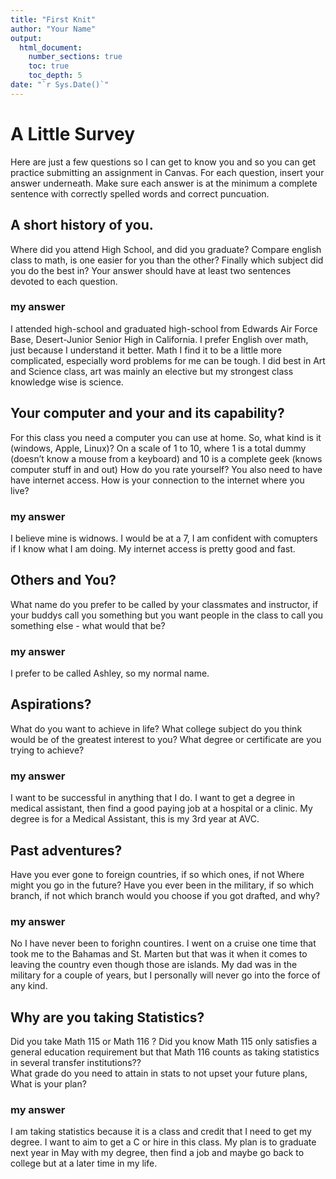 ```yaml
---
title: "First Knit"
author: "Your Name"
output: 
  html_document:
    number_sections: true
    toc: true
    toc_depth: 5
date: "`r Sys.Date()`"   
---
```


# A Little Survey

Here are just a few questions so I can get to know you and so you can get practice submitting an assignment in Canvas.  For each question, insert your answer underneath. Make sure each answer is at the minimum a complete sentence with correctly spelled words and correct puncuation. 

## A short history of you.  
Where did you attend High School, and did you graduate? Compare english class to math, is one easier for you than the other? Finally which subject did you do the best in? Your answer should have at least two sentences devoted to each question.  
  
### my answer     
  I attended high-school and graduated high-school from Edwards Air Force Base, Desert-Junior Senior High in California. I prefer English over math, just because I understand it better. Math I find it to be a little more complicated, especially word problems for me can be tough. I did best in Art and Science class, art was mainly an elective but my strongest class knowledge wise is science.

     


## Your computer and your and its capability?  
 For this class  you need a computer you can use at home.  So, what kind is it (windows, Apple, Linux)?  On a scale of 1 to 10, where 1 is a total dummy (doesn't know a mouse from a keyboard) and 10 is a complete geek (knows computer stuff in and out) How do you rate yourself?  You also need to have have internet access. How is your connection to the internet where you live?

### my answer   
I believe mine is widnows. I would be at a 7, I am confident with comupters if I know what I am doing. My internet access is pretty good and fast.
   

## Others and You?   
What name do you prefer to be called by your classmates and instructor, if your buddys call you something but you want people in the class to call you something else - what would that be? 

### my answer     
I prefer to be called Ashley, so my normal name.
   
 

## Aspirations?   
What do you want to achieve in life?  What college subject do you think would be of the greatest interest to you? What degree or certificate are you trying to achieve?

### my answer     
I want to be successful in anything that I do. I want to get a degree in medical assistant, then find a good paying job at a hospital or a clinic. My degree is for a Medical Assistant, this is my 3rd year at AVC.
 


## Past adventures?  
Have you ever gone to foreign countries, if so which ones, if not Where might you go in the future?  Have you ever been in the military, if so which branch, if not which branch would you choose if you got drafted, and why?

### my answer     
No I have never been to forighn countires. I went on a cruise one time that took me to the Bahamas and St. Marten but that was it when it comes to leaving the country even though those are islands. My dad was in the military for a couple of years, but I personally will never go into the force of any kind. 



## Why are you taking Statistics?  
Did you take Math 115 or Math 116 ?  Did you know Math 115 only satisfies a general education requirement but that Math 116 counts as taking statistics in several transfer institutions??  
What grade do you need to attain in stats to not upset your future plans, What is your plan?  
 

### my answer     
 I am taking statistics because it is a class and credit that I need to get my degree. I want to aim to get a C or hire in this class. My plan is to graduate next year in May with my degree, then find a job and maybe go back to college but at a later time in my life.
 






  




